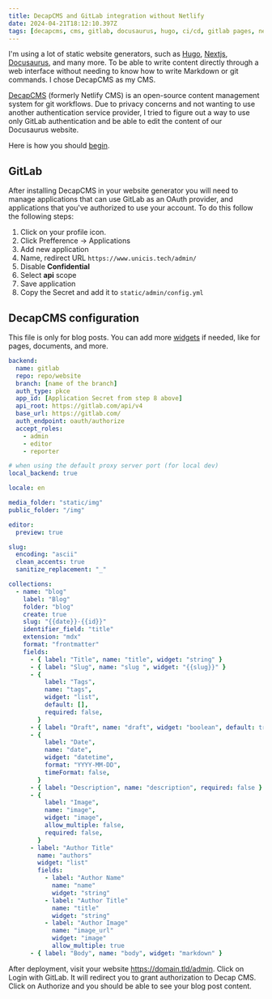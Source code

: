 ```yaml
---
title: DecapCMS and GitLab integration without Netlify
date: 2024-04-21T18:12:10.397Z
tags: [decapcms, cms, gitlab, docusaurus, hugo, ci/cd, gitlab pages, netlify, hugo, nextjs, workflow]
---
```


I'm using a lot of static website generators, such as [Hugo](https://gohugo.io/), [Nextjs](https://nextjs.org/docs), [Docusaurus](https://docusaurus.io/), and many more. To be able to write content directly through a web interface without needing to know how to write Markdown or git commands. I chose DecapCMS as my CMS.

[DecapCMS](https://decapcms.org/) (formerly Netlify CMS) is an open-source content management system for git workflows.
Due to privacy concerns and not wanting to use another authentication service provider, I tried to figure out a way to use only GitLab authentication and be able to edit the content of our Docusaurus website.

Here is how you should [begin](https://decapcms.org/docs/install-decap-cms/).


## GitLab

After installing DecapCMS in your website generator you will need to manage applications that can use GitLab as an OAuth provider, and applications that you've authorized to use your account.
To do this follow the following steps:
1. Click on your profile icon.
2. Click Prefference -> Applications
3. Add new application
4. Name, redirect URL `https://www.unicis.tech/admin/`
5. Disable **Confidential**
6. Select **api** scope
7. Save application
8. Copy the Secret and add it to `static/admin/config.yml`

## DecapCMS configuration

This file is only for blog posts. You can add more [widgets](https://decapcms.org/docs/widgets/) if needed, like for pages, documents, and more.

``` yml
backend:
  name: gitlab
  repo: repo/website
  branch: [name of the branch]
  auth_type: pkce
  app_id: [Application Secret from step 8 above]
  api_root: https://gitlab.com/api/v4
  base_url: https://gitlab.com/
  auth_endpoint: oauth/authorize
  accept_roles:
    - admin
    - editor
    - reporter

# when using the default proxy server port (for local dev)
local_backend: true

locale: en

media_folder: "static/img"
public_folder: "/img"

editor:
  preview: true

slug:
  encoding: "ascii"
  clean_accents: true
  sanitize_replacement: "_"

collections:
  - name: "blog"
    label: "Blog"
    folder: "blog"
    create: true
    slug: "{{date}}-{{id}}"
    identifier_field: "title"
    extension: "mdx"
    format: "frontmatter"
    fields:
      - { label: "Title", name: "title", widget: "string" }
      - { label: "Slug", name: "slug ", widget: "{{slug}}" }
      - {
          label: "Tags",
          name: "tags",
          widget: "list",
          default: [],
          required: false,
        }
      - { label: "Draft", name: "draft", widget: "boolean", default: true, required: false }
      - {
          label: "Date",
          name: "date",
          widget: "datetime",
          format: "YYYY-MM-DD",
          timeFormat: false,
        }
      - { label: "Description", name: "description", required: false }
      - {
          label: "Image",
          name: "image",
          widget: "image",
          allow_multiple: false,
          required: false,
        }
      - label: "Author Title"
        name: "authors"
        widget: "list"
        fields:
          - label: "Author Name"
            name: "name"
            widget: "string"
          - label: "Author Title"
            name: "title"
            widget: "string"
          - label: "Author Image"
            name: "image_url"
            widget: "image"
            allow_multiple: true
      - { label: "Body", name: "body", widget: "markdown" }
  ```

After deployment, visit your website https://domain.tld/admin. Click on Login with GitLab. It will redirect you to grant authorization to Decap CMS. Click on Authorize and you should be able to see your blog post content.